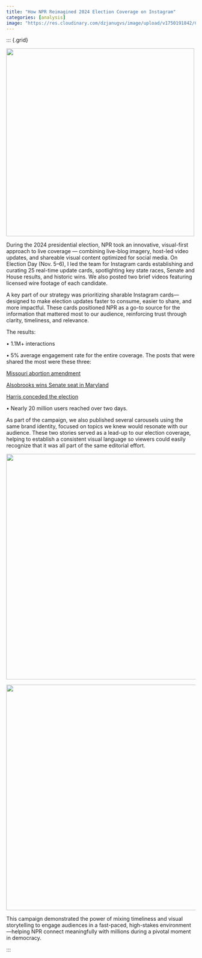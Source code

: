 ```yaml
---
title: "How NPR Reimagined 2024 Election Coverage on Instagram"
categories: [analysis]
image: "https://res.cloudinary.com/dzjanugvs/image/upload/v1750191842/Captura_de_pantalla_2025-06-17_a_la_s_4.23.23_p.m._b6q0sx.png"
---
```


::: {.grid}

::: {.g-col-6}

![](https://res.cloudinary.com/dzjanugvs/image/upload/v1750191759/Captura_de_pantalla_2025-06-17_a_la_s_3.31.53_p.m._irqco9.png){width=500}


:::

::: {.g-col-6}

During the 2024 presidential election, NPR took an innovative, visual-first approach to live coverage — combining live-blog imagery, host-led video updates, and shareable visual content optimized for social media. On Election Day (Nov. 5–6), I led the team for Instagram cards establishing and curating 25 real-time update cards, spotlighting key state races, Senate and House results, and historic wins. We also posted two brief videos featuring licensed wire footage of each candidate.

A key part of our strategy was prioritizing sharable Instagram cards—designed to make election updates faster to consume, easier to share, and more impactful. These cards positioned NPR as a go-to source for the information that mattered most to our audience, reinforcing trust through clarity, timeliness, and relevance.

The results:

• 1.1M+ interactions

• 5% average engagement rate for the entire coverage. The posts that were shared the most were these three:

[Missouri abortion amendment](https://www.instagram.com/npr/p/DCBEylExiWy/) 

[Alsobrooks wins Senate seat in Maryland](https://www.instagram.com/npr/p/DCBA9J3NlwL/) 

[Harris conceded the election](https://www.instagram.com/npr/p/DCC-B4BvLx5/) 


• Nearly 20 million users reached over two days.

As part of the campaign, we also published several carousels using the same brand identity, focused on topics we knew would resonate with our audience. These two stories served as a lead-up to our election coverage, helping to establish a consistent visual language so viewers could easily recognize that it was all part of the same editorial effort.

<!-- Row  -->
::: {.grid}

::: {.g-col-6}
![ ](https://res.cloudinary.com/dzjanugvs/image/upload/v1750191777/Captura_de_pantalla_2025-06-17_a_la_s_3.34.15_p.m._ecs3wj.png){.lightbox width=600} 
:::

::: {.g-col-6}
![ ](https://res.cloudinary.com/dzjanugvs/image/upload/v1750191775/Captura_de_pantalla_2025-06-17_a_la_s_3.34.40_p.m._fnmyby.png){.lightbox width=600} 

:::
:::

This campaign demonstrated the power of mixing timeliness and visual storytelling to engage audiences in a fast-paced, high-stakes environment—helping NPR connect meaningfully with millions during a pivotal moment in democracy.
:::

::: <!-- end columns -->
